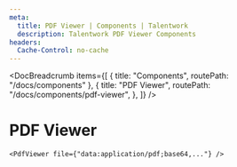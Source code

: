 ```yaml
---
meta:
  title: PDF Viewer | Components | Talentwork
  description: Talentwork PDF Viewer Components
headers:
  Cache-Control: no-cache
---
```



<DocBreadcrumb
  items={[
    { title: "Components", routePath: "/docs/components" },
    {
      title: "PDF Viewer",
      routePath: "/docs/components/pdf-viewer",
    },
  ]}
/>

# PDF Viewer


<PreviewPdfViewers />

```tsx
<PdfViewer file={"data:application/pdf;base64,..."} />
```
